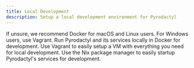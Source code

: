 ```yaml
---
title: Local Development
description: Setup a local development environment for Pyrodactyl
---
```


<Callout type="info">
  If unsure, we recommend Docker for macOS and Linux users. For Windows users,
  use Vagrant.
</Callout>

<Cards>
  <Card
    title="Using Docker (macOS & Linux)"
    href="/docs/local-development/docker"
  >
    Run Pyrodactyl and its services locally in Docker for development.
  </Card>
  <Card
    title="Using Vagrant (Windows, macOS, Linux)"
    href="/docs/local-development/vagrant"
  >
    Use Vagrant to easily setup a VM with everything you need for local
    development.
  </Card>
  <Card title="Using Nix (Linux)" href="/docs/local-development/nix-on-linux">
    Use the Nix package manager to easily startup Pyrodactyl's services for
    development.
  </Card>
</Cards>

